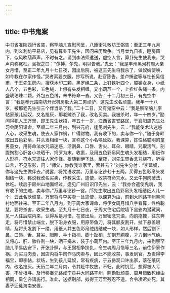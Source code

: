 ```yaml
---
---
---
```

title: 中书鬼案
---




中书省准陕西行省咨，察罕脑儿宣慰司呈，八匝街礼敬坊王弼告：至正三年九月内，到义利坊平易店，见有算卦王先生，因问来历致争。当月廿九日夜，睡房窗下，似风吹葫芦声，不时有之。请到李法师遣送，虚空人言，算卦先生使我来，哭声内称冤枉。弼祝之曰：“尔神，尔鬼，明以告我。”鬼云：“我是丰州黑河村周大亲女月惜，至正二年九月十七日夜，因出后院，被这王先生将我杀了，做奴婢使唤，如今教在尔家作怪。”哭者索要衣服。抄写所说，赴官陈告。差卢捕盗等与社长吴信甫，于王先生房内，搜获木印二颗，黑罗绳二条，上钉铁针四个，魇镇女身，小纸人八个，五色彩，五色绒，上俱有头发相缠。又小葫芦一个，上拴红头绳一条，内盛琥珀珠二颗，外包五色绒，朱书符命一沓。又告：十二月初三日，有鬼空中言：“我是奉元路南坊开张机房耿大第二男顽驴，这先生改名顽童。我年一十八岁，被那老先生引三个伴当杀了我。”二十二日，又有鬼空中云：“我是察罕脑儿李帖家孩儿延奴，又名抢灰，那老贼杀了我，改名买卖。我被杀时，年一十四岁。”勘问得犯人王万里，即王先生状招，年五十一岁，江西省吉安路民，于襄阳周先生处习会阴阳课命。至顺二年三月内，到兴元府，逢见刘先生，云：“我能使术法迷惑人心，收采生魂，使去人家作祸，广得财物。我有收下的，卖与你一个。”随于身畔取出五色彩帛，并头发相结一块，言称这个小名唤延奴。我课算，拣性格聪明的童男童女，用符命法水咒语迷惑，活割鼻、口唇、舌尖、耳朵、眼睛，咒取活气，剖腹掏割心肝各小块晒干，捣罗为末，收裹，及用五色彩帛同生魂头发相结，用纸作人形样，符水咒遣往人家作怪。根随到伊下处，至夜，刘先生焚香念咒烧符，听得口言，不见形影，问：“师父，你教我谁家里，索甚去？”刘先生分付：“李延奴，你与这先生做伴去。”说罢，将咒语收禁。万里与讫钞七十五两，买得五色彩帛头发相结一块，称说我改名买卖，传教采生，遣使，收禁符命咒水。又云牛狗肉破法，休吃。续后于房州山地面经过，逢见广州旧识邝先生，云：“我亦会遣使鬼魂，我有收下的生魂，卖与你。”万里与讫钞一锭。邝先生取出五色彩帛头发相结纸人儿一个，云此名耿顽童。万里将与李买卖一处遣使，以课算为由，前到大同路丰州黑河村地面往来。至正二年八月内，到于周大家课命，将伊女周月惜八字看算，性格聪慧，要将杀害，收采生魂。至九月十七日夜，于周大住宅后院墙下黑影内潜藏间，见一人往后院内来，认得系是月惜，在彼出后，万里密念咒语，向前拖拽，往东奔走，将月惜禁止端立，脱下沿身衣服，用原带鱼刀，将其额皮割开，扯下悬盖眼睛，及将头发割下一缕，用纸人并五色彩帛绒线结成一块，如人形样，然后割下鼻、口唇、舌、耳尖、眼睛、手十指梢、脚十趾梢，却剖开胸腹，才方倒地气绝。又将心、肝、肺各割一块，晒干捣末，装于小葫芦内。至正三年九月内，来到察罕脑儿平易店安下，开张卦肆，与王弼相争挟仇，令生魂周月惜等三名，前往伊家作祸。为买马肉食，因店内将牛肉作马肉卖与，因此不能收禁，事发到官。及责得李福宝，即李帖，状结，生到孩儿延奴，常有疾病，于五岳观口许出家，落在纸灰内，改名抢灰。天历二年二月内，令其赶牛牧放，不归，此时饥荒，想得被人亏害，不曾根寻。及行移奉元路咸宁县并大同路丰州，照勘耿顽童、周月惜致死缘由相同，呈乞咨请施行。准此，送据刑部，拟得王万里残忍不道，合令凌迟处死，其妻子迁徙海南安置。